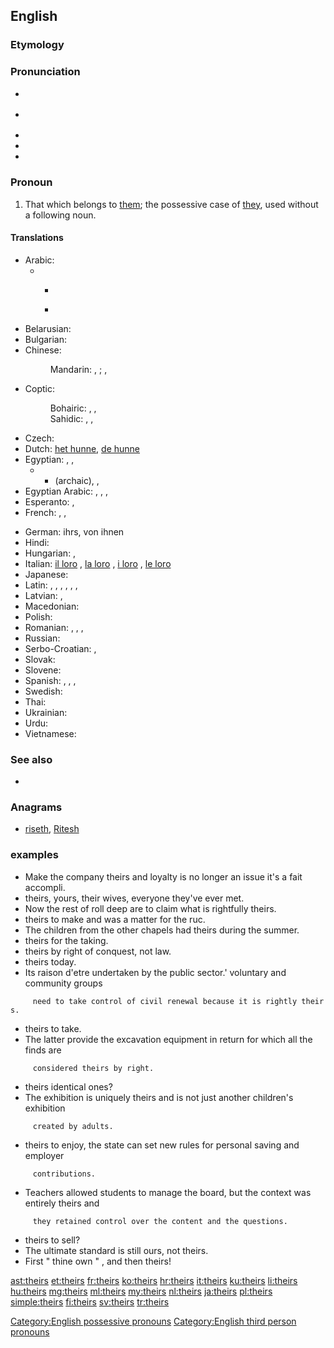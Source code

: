 ==English==

===Etymology===
{{suffix|their|'s}}

===Pronunciation===
* {{a|UK}} {{IPA|/ðɛəz/|/ðɛːz/}}
* {{a|US}} {{IPA|/ðɛɚz/}}
* {{audio|en-us-theirs.ogg|Audio (US)}}
* {{rhymes|ɛə(r)z}}
* {{homophones|there's}}

===Pronoun===
{{en-pron}}

# That which belongs to [[them]]; the possessive case of [[they]], used without a following noun.

====Translations====
{{trans-top|that which belongs to them}}
* Arabic:
*** {{qualifier|belonging to tow persons}} {{t-|ar|لهما|m|f|tr=lahuma|sc=Arab}}
*** {{qualifier|belonging to many persons}} {{t-|ar|لهم|m|tr=lahum|sc=Arab}} {{t-|ar|لهن|f|tr=lahun|sc=Arab}}
* Belarusian: {{t-|be|іх|tr=ix}}
* Bulgarian: {{t-|bg|техен|tr=téhen}}
* Chinese:
*: Mandarin: {{t-|cmn|他們|alt=他們的|sc=Hani}}, {{t-|cmn|他们|alt=他们的|tr=tāmen-de|sc=Hani}}; {{t-|cmn|她們|alt=她們的|sc=Hani}}, {{t-|cmn|她们|alt=她们的|tr=tāmen-de|sc=Hani}} {{qualifier|of females}}
* Coptic:
*: Bohairic: {{tø|cop|ⲫⲱⲟⲩ|m|tr=phōw}}, {{tø|cop|ⲑⲱⲟⲩ|f|tr=θōw}}, {{tø|cop|ⲛⲟⲩⲟⲩ|p|tr=nww}}
*: Sahidic: {{tø|cop|ⲡⲱⲟⲩ|m|tr=pōw}}, {{tø|cop|ⲧⲱⲟⲩ|f|tr=tōw}}, {{tø|cop|ⲛⲟⲩⲟⲩ|p|tr=nww}}
* Czech: {{t+|cs|jejich}}
* Dutch: [[het hunne]], [[de hunne]]
* Egyptian: {{tø|egy|𓅮𓄿𓇌𓏲𓏥|m|tr=payw}}, {{tø|egy|𓏏𓄿𓇌𓏲𓏥|f|tr=tayw}}, {{tø|egy|𓈖𓄿𓄿𓇌𓏲𓏥|p|tr=nayw}}
*** (archaic){{tø|egy|𓅮𓇌𓋴𓈖𓏥|m|tr=paysn}}, {{tø|egy|𓏏𓇌𓋴𓈖𓏥|f|tr=taysn}}, {{tø|egy|𓈖𓄿𓇌𓋴𓈖𓏥|p|tr=naysn}}
* Egyptian Arabic: {{tø|arz|ليهم|tr=lihom|sc=Arab}}, {{tø|arz|بتاعهم|m|tr=betaʕhom|sc=Arab}}, {{tø|arz|بتاعتهم|f|tr=betaʕethom|sc=Arab}}, {{tø|arz|بتوعهم|p|tr=betoʕhom|sc=Arab}}
* Esperanto: {{t-|eo|la ilia}}, {{t-|eo|la sia}}
* French: {{t+|fr|le leur|f|s}}, {{t+|fr|la leur|f|s}}, {{t+|fr|les leurs|p}}
{{trans-mid}}
* German: ihrs, von ihnen
* Hindi: {{t-|hi|उनका|tr=unkā}}
* Hungarian: {{t+|hu|övék}}, {{t-|hu|övéik}}
* Italian: [[il loro]] {{m|s}}, [[la loro]] {{f|s}}, [[i loro]] {{m|p}}, [[le loro]] {{f|p}}
* Japanese: {{t-|ja|彼ら|alt=彼らの|tr=かれらの, karera-no}}
* Latin: {{t+|la|suus}}, {{t-|la|eorum}}, {{t-|la|earum}}, {{t-|la|illorum}}, {{t-|la|illarum}}, {{t-|la|horum}}, {{t-|la|harum}}
* Latvian: {{t+|lv|viņu}}, {{t-|lv|viņējs}}
* Macedonian: {{t-|mk|нивен|tr=níven}}
* Polish: {{t+|pl|ich}}
* Romanian: {{t-|ro|al lor|m}}, {{t-|ro|a lor|f}}, {{t-|ro|ai lor|m|p}}, {{t-|ro|ale lor|f|p}}
* Russian: {{t+|ru|их|tr=ix}}
* Serbo-Croatian: {{t-|sh|њихов|sc=Cyrl}}, {{t-|sh|njihov}}
* Slovak: {{t-|sk|ich}}
* Slovene: {{t+|sl|njihov|alt=njíhov}}
* Spanish: {{t+|es|suyo|m|s}}, {{t+|es|suya|f|s}}, {{t-|es|suyos|m|p}}, {{t-|es|suyas|f|p}}
* Swedish: {{t+|sv|deras}}
* Thai: {{t-|th|ของเขา|tr=kŏng kăo}}
* Ukrainian: {{t-|uk|їх|tr=jix}}
* Urdu: {{t-|ur|ان کا|tr=un kā}}
* Vietnamese: {{t-|vi|của họ}}
{{trans-bottom}}

===See also===
* {{pedia|They}}

===Anagrams===
* [[riseth#English|riseth]], [[Ritesh#English|Ritesh]]
===examples===   
*     Make the company theirs and loyalty is no longer an issue it's a fait accompli.
*     theirs, yours, their wives, everyone they've ever met.
*     Now the rest of roll deep are to claim what is rightfully theirs.
*     theirs to make and was a matter for the ruc.
*     The children from the other chapels had theirs during the summer.
*     theirs for the taking.
*     theirs by right of conquest, not law.
*     theirs today.
*     Its raison d'etre undertaken by the public sector.' voluntary and community groups  
      need to take control of civil renewal because it is rightly theirs.
*     theirs to take.
*     The latter provide the excavation equipment in return for which all the finds are
      considered theirs by right.
*     theirs identical ones?
*     The exhibition is uniquely theirs and is not just another children's exhibition 
      created by adults.
*     theirs to enjoy, the state can set new rules for personal saving and employer
      contributions.
*     Teachers allowed students to manage the board, but the context was entirely theirs and
      they retained control over the content and the questions.
*     theirs to sell?
*     The ultimate standard is still ours, not theirs.
*     First " thine own " , and then theirs!


[[Category:English possessive pronouns]]
[[Category:English third person pronouns]]

[[ast:theirs]]
[[et:theirs]]
[[fr:theirs]]
[[ko:theirs]]
[[hr:theirs]]
[[it:theirs]]
[[ku:theirs]]
[[li:theirs]]
[[hu:theirs]]
[[mg:theirs]]
[[ml:theirs]]
[[my:theirs]]
[[nl:theirs]]
[[ja:theirs]]
[[pl:theirs]]
[[simple:theirs]]
[[fi:theirs]]
[[sv:theirs]]
[[tr:theirs]]